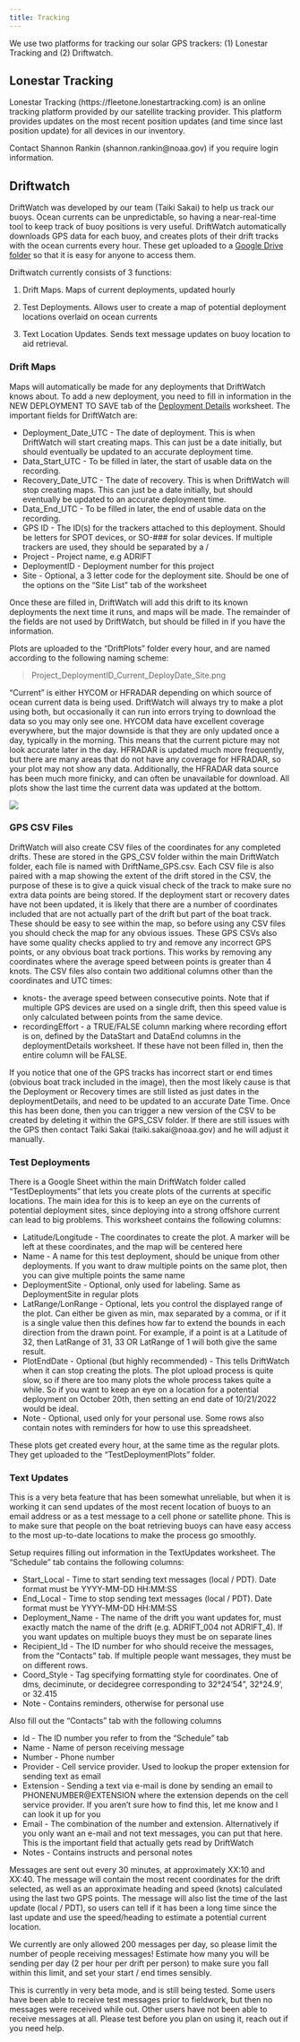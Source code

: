 ```yaml
---
title: Tracking
---
```


We use two platforms for tracking our solar GPS trackers: (1) Lonestar Tracking and (2) Driftwatch.

## Lonestar Tracking

Lonestar Tracking (https://fleetone.lonestartracking.com) is an online tracking platform provided by our satellite tracking provider. This platform provides updates on the most recent position updates (and time since last position update) for all devices in our inventory.

Contact Shannon Rankin (shannon.rankin\@noaa.gov) if you require login information.

## Driftwatch

DriftWatch was developed by our team (Taiki Sakai) to help us track our buoys. Ocean currents can be unpredictable, so having a near-real-time tool to keep track of buoy positions is very useful. DriftWatch automatically downloads GPS data for each buoy, and creates plots of their drift tracks with the ocean currents every hour. These get uploaded to a [Google Drive folder](https://drive.google.com/drive/folders/10LOJhEUO6mfjY0LmXwmm2iu0JH70uj6x?usp=sharing) so that it is easy for anyone to access them.

Driftwatch currently consists of 3 functions:

1.  Drift Maps. Maps of current deployments, updated hourly

2.  Test Deployments. Allows user to create a map of potential deployment locations overlaid on ocean currents

3.  Text Location Updates. Sends text message updates on buoy location to aid retrieval.

### Drift Maps

Maps will automatically be made for any deployments that DriftWatch knows about. To add a new deployment, you need to fill in information in the NEW DEPLOYMENT TO SAVE tab of the [Deployment Details](https://docs.google.com/spreadsheets/u/0/d/10bxlwfVOe1LFfj69B_YddxcA0V14m7codYwgD2YncFk/edit) worksheet. The important fields for DriftWatch are:

-   Deployment_Date_UTC - The date of deployment. This is when DriftWatch will start creating maps. This can just be a date initially, but should eventually be updated to an accurate deployment time.
-   Data_Start_UTC - To be filled in later, the start of usable data on the recording. 
-   Recovery_Date_UTC - The date of recovery. This is when DriftWatch will stop creating maps. This can just be a date initially, but should eventually be updated to an accurate deployment time.
-   Data_End_UTC - To be filled in later, the end of usable data on the recording. 
-   GPS ID - The ID(s) for the trackers attached to this deployment. Should be letters for SPOT devices, or SO-### for solar devices. If multiple trackers are used, they should be separated by a /
-   Project - Project name, e.g ADRIFT
-   DeploymentID - Deployment number for this project
-   Site - Optional, a 3 letter code for the deployment site. Should be one of the options on the "Site List" tab of the worksheet

Once these are filled in, DriftWatch will add this drift to its known deployments the next time it runs, and maps will be made. The remainder of the fields are not used by DriftWatch, but should be filled in if you have the information.

Plots are uploaded to the "DriftPlots" folder every hour, and are named according to the following naming scheme:

> Project_DeploymentID_Current_DeployDate_Site.png

"Current" is either HYCOM or HFRADAR depending on which source of ocean current data is being used. DriftWatch will always try to make a plot using both, but occasionally it can run into errors trying to download the data so you may only see one. HYCOM data have excellent coverage everywhere, but the major downside is that they are only updated once a day, typically in the morning. This means that the current picture may not look accurate later in the day. HFRADAR is updated much more frequently, but there are many areas that do not have any coverage for HFRADAR, so your plot may not show any data. Additionally, the HFRADAR data source has been much more finicky, and can often be unavailable for download. All plots show the last time the current data was updated at the bottom.

![](images/Screenshot%202022-11-01%20123523.png)

### GPS CSV Files

DriftWatch will also create CSV files of the coordinates for any completed drifts. These are stored in the GPS_CSV folder within the main DriftWatch folder, each file is named with DriftName_GPS.csv. Each CSV file is also paired with a map showing the extent of the drift stored in the CSV, the purpose of these is to give a quick visual check of the track to make sure no extra data points are being stored. If the deployment start or recovery dates have not been updated, it is likely that there are a number of coordinates included that are not actually part of the drift but part of the boat track. These should be easy to see within the map, so before using any CSV files you should check the map for any obvious issues. These GPS CSVs also have some quality checks applied to try and remove any incorrect GPS points, or any obvious boat track portions. This works by removing any coordinates where the average speed between points is greater than 4 knots. The CSV files also contain two additional columns other than the coordinates and UTC times:

-   knots- the average speed between consecutive points. Note that if multiple GPS devices are used on a single drift, then this speed value is only calculated between points from the same device. 
-   recordingEffort - a TRUE/FALSE column marking where recording effort is on, defined by the DataStart and DataEnd columns in the deploymentDetails worksheet. If these have not been filled in, then the entire column will be FALSE. 

If you notice that one of the GPS tracks has incorrect start or end times (obvious boat track included in the image), then the most likely cause is that the Deployment or Recovery times are still listed as just dates in the deploymentDetails, and need to be updated to an accurate Date Time. Once this has been done, then you can trigger a new version of the CSV to be created by deleting it within the GPS_CSV folder. If there are still issues with the GPS then contact Taiki Sakai (taiki.sakai\@noaa.gov) and he will adjust it manually.

### Test Deployments

There is a Google Sheet within the main DriftWatch folder called "TestDeployments" that lets you create plots of the currents at specific locations. The main idea for this is to keep an eye on the currents of potential deployment sites, since deploying into a strong offshore current can lead to big problems. This worksheet contains the following columns:

-   Latitude/Longitude - The coordinates to create the plot. A marker will be left at these coordinates, and the map will be centered here
-   Name - A name for this test deployment, should be unique from other deployments. If you want to draw multiple points on the same plot, then you can give multiple points the same name
-   DeploymentSite - Optional, only used for labeling. Same as DeploymentSite in regular plots
-   LatRange/LonRange - Optional, lets you control the displayed range of the plot. Can either be given as min, max separated by a comma, or if it is a single value then this defines how far to extend the bounds in each direction from the drawn point. For example, if a point is at a Latitude of 32, then LatRange of 31, 33 OR LatRange of 1 will both give the same result. 
-   PlotEndDate - Optional (but highly recommended) - This tells DriftWatch when it can stop creating the plots. The plot upload process is quite slow, so if there are too many plots the whole process takes quite a while. So if you want to keep an eye on a location for a potential deployment on October 20th, then setting an end date of 10/21/2022 would be ideal.
-   Note - Optional, used only for your personal use. Some rows also contain notes with reminders for how to use this spreadsheet.

These plots get created every hour, at the same time as the regular plots. They get uploaded to the "TestDeploymentPlots" folder.

### Text Updates

This is a very beta feature that has been somewhat unreliable, but when it is working it can send updates of the most recent location of buoys to an email address or as a test message to a cell phone or satellite phone. This is to make sure that people on the boat retrieving buoys can have easy access to the most up-to-date locations to make the process go smoothly. 

Setup requires filling out information in the TextUpdates worksheet. The "Schedule" tab contains the following columns:

-   Start_Local - Time to start sending text messages (local / PDT). Date format must be YYYY-MM-DD HH:MM:SS
-   End_Local - Time to stop sending text messages (local / PDT). Date format must be YYYY-MM-DD HH:MM:SS
-   Deployment_Name - The name of the drift you want updates for, must exactly match the name of the drift (e.g. ADRIFT_004 not ADRIFT_4). If you want updates on multiple buoys they must be on separate lines
-   Recipient_Id - The ID number for who should receive the messages, from the "Contacts" tab. If multiple people want messages, they must be on different rows.
-   Coord_Style - Tag specifying formatting style for coordinates. One of dms, deciminute, or decidegree corresponding to 32°24'54", 32°24.9', or 32.415
-   Note - Contains reminders, otherwise for personal use

Also fill out the "Contacts" tab with the following columns

-   Id - The ID number you refer to from the "Schedule" tab
-   Name - Name of person receiving message
-   Number - Phone number
-   Provider - Cell service provider. Used to lookup the proper extension for sending text as email
-   Extension - Sending a text via e-mail is done by sending an email to PHONENUMBER\@EXTENSION where the extension depends on the cell service provider. If you aren't sure how to find this, let me know and I can look it up for you
-   Email - The combination of the number and extension. Alternatively if you only want an e-mail and not text messages, you can put that here. This is the important field that actually gets read by DriftWatch
-   Notes - Contains instructs and personal notes

Messages are sent out every 30 minutes, at approximately XX:10 and XX:40. The message will contain the most recent coordinates for the drift selected, as well as an approximate heading and speed (knots) calculated using the last two GPS points. The message will also list the time of the last update (local / PDT), so users can tell if it has been a long time since the last update and use the speed/heading to estimate a potential current location.

::: callout-note
We currently are only allowed 200 messages per day, so please limit the number of people receiving messages! Estimate how many you will be sending per day (2 per hour per drift per person) to make sure you fall within this limit, and set your start / end times sensibly. 
:::

::: callout-note
This is currently in very beta mode, and is still being tested. Some users have been able to receive test messages prior to fieldwork, but then no messages were received while out. Other users have not been able to receive messages at all. Please test before you plan on using it, reach out if you need help.
:::
